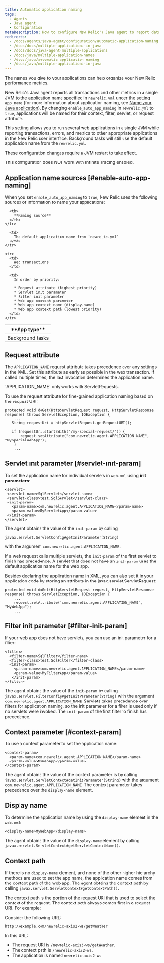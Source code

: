 ```yaml
---
title: Automatic application naming
tags:
  - Agents
  - Java agent
  - Configuration
metaDescription: How to configure New Relic's Java agent to report data for individual web apps to their own application in New Relic APM.
redirects:
  - /docs/agents/java-agent/configuration/automatic-application-naming
  - /docs/docs/multiple-applications-in-java
  - /docs/docs/java-agent-multiple-applications
  - /docs/java/multiple-application-names
  - /docs/java/automatic-application-naming
  - /docs/java/multiple-applications-in-java
---
```


The names you give to your applications can help organize your New Relic performance metrics.

New Relic's Java agent reports all transactions and other metrics in a single JVM to the application name specified in `newrelic.yml` under the setting `app_name` (for more information about application naming, see [Name your Java application](/docs/agents/java-agent/configuration/name-your-java-application)). By changing `enable_auto_app_naming` in `newrelic.yml` to `true`, applications will be named for their context, filter, servlet, or request attribute.

This setting allows you to run several web applications in a single JVM while reporting transactions, errors, and metrics to other appropriate applications in the New Relic user interface. Background tasks will still use the default application name from the `newrelic.yml`.

<Callout variant="important">
  These configuration changes require a JVM restart to take effect.

  This configuration does NOT work with Infinite Tracing enabled.
</Callout>

## Application name sources [#enable-auto-app-naming]

When you set `enable_auto_app_naming` to `true`, New Relic uses the following sources of information to name your applications:

<table>
  <thead>
    <tr>
      <th width={150}>
        **App type**
      </th>

      <th>
        **Naming source**
      </th>
    </tr>
  </thead>

  <tbody>
    <tr>
      <td>
        Background tasks
      </td>

      <td>
        The default application name from `newrelic.yml`
      </td>
    </tr>

    <tr>
      <td>
        Web transactions
      </td>

      <td>
        In order by priority:

        * Request attribute (highest priority)
        * Servlet init parameter
        * Filter init parameter
        * Web app context parameter
        * Web app context name (display-name)
        * Web app context path (lowest priority)
      </td>
    </tr>
  </tbody>
</table>

## Request attribute

The `APPLICATION_NAME` request attribute takes precedence over any settings in the XML. Set this attribute as early as possible in the web transaction. If called multiple times, the last invocation determines the application name.

<Callout variant="tip">
  `APPLICATION_NAME` only works with ServletRequests.
</Callout>

To use the request attribute for fine-grained application naming based on the request URI:

```
protected void doGet(HttpServletRequest request, HttpServletResponse response) throws ServletException, IOException {
    ...
   String requestUri = httpServletRequest.getRequestURI();

   if (requestUri.startsWith("/my-special-request/")) {
       request.setAttribute("com.newrelic.agent.APPLICATION_NAME", "MySpecialWebApp");
    }
    ...
```

## Servlet init parameter [#servlet-init-param]

To set the application name for individual servlets in `web.xml` using **init parameters**:

```
<servlet>
 <servlet-name>SqlServlet</servlet-name>
 <servlet-class>test.SqlServlet</servlet-class>
 <init-param>
   <param-name>com.newrelic.agent.APPLICATION_NAME</param-name>
   <param-value>MyServletApp</param-value>
 </init-param>
</servlet>
```

The agent obtains the value of the `init-param` by calling

```
javax.servlet.ServletConfig#getInitParameter(String)
```

with the argument `com.newrelic.agent.APPLICATION_NAME`.

If a web request calls multiple servlets, the `init-param` of the first servlet to finish has precedence. A servlet that does not have an `init-param` uses the default application name for the web app.

Besides declaring the application name in XML, you can also set it in your application code by storing an attribute in the javax.servlet.ServletRequest:

```
protected void doGet(HttpServletRequest request, HttpServletResponse response) throws ServletException, IOException {
    ...
    request.setAttribute("com.newrelic.agent.APPLICATION_NAME", "MyWebApp");
    ...
```

## Filter init parameter [#filter-init-param]

If your web app does not have servlets, you can use an init parameter for a filter:

```
<filter>
  <filter-name>SqlFilter</filter-name>
  <filter-class>test.SqlFilter</filter-class>
  <init-param>
    <param-name>com.newrelic.agent.APPLICATION_NAME</param-name>
    <param-value>MyFilterApp</param-value>
   </init-param>
</filter>
```

The agent obtains the value of the `init-param` by calling `javax.servlet.FilterConfig#getInitParameter(String)` with the argument `com.newrelic.agent.APPLICATION_NAME`. Servlets takes precedence over filters for application naming, so the init parameter for a filter is used only if no servlets were invoked. The `init-param` of the first filter to finish has precedence.

## Context parameter [#context-param]

To use a context parameter to set the application name:

```
<context-param>
  <param-name>com.newrelic.agent.APPLICATION_NAME</param-name>
  <param-value>MyWebApp</param-value>
</context-param>
```

The agent obtains the value of the context parameter is by calling `javax.servlet.ServletContext#getInitParameter(String)` with the argument `com.newrelic.agent.APPLICATION_NAME`. The context parameter takes precedence over the `display-name` element.

## Display name

To determine the application name by using the `display-name` element in the `web.xml`:

```
<display-name>MyWebApp</display-name>
```

The agent obtains the value of the `display-name` element by calling `javax.servlet.ServletContext#getServletContextName()`.

## Context path

If there is no `display-name` element, and none of the other higher hierarchy methods are used to set the app name, the application name comes from the context path of the web app. The agent obtains the context path by calling `javax.servlet.ServletContext#getContextPath()`.

The context path is the portion of the request URI that is used to select the context of the request. The context path always comes first in a request URI. For example:

Consider the following URL:

```
http://example.com/newrelic-axis2-ws/getWeather
```

In this URL:

* The request URI is `/newrelic-axis2-ws/getWeather`.
* The context path is `/newrelic-axis2-ws`.
* The application is named `newrelic-axis2-ws`.

